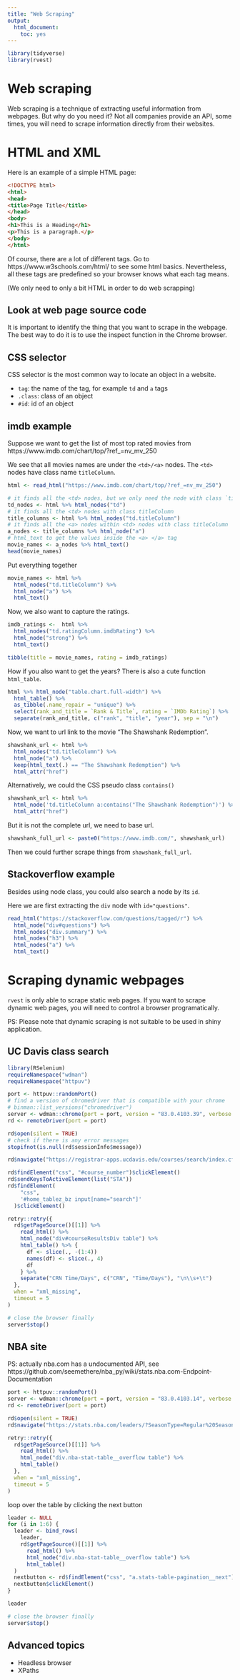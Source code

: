 ```yaml
---
title: "Web Scraping"
output: 
  html_document: 
    toc: yes
---
```



```r
library(tidyverse)
library(rvest)
```


# Web scraping

Web scraping is a technique of extracting useful information from webpages. But why do you need it? 
Not all companies provide an API, some times, you will need to scrape information directly from their websites.


# HTML and XML

Here is an example of a simple HTML page:

```html
<!DOCTYPE html>
<html>
<head>
<title>Page Title</title>
</head>
<body>
<h1>This is a Heading</h1>
<p>This is a paragraph.</p>
</body>
</html>
```

Of course, there are a lot of different tags. Go to https://www.w3schools.com/html/ to see some html basics.
Nevertheless, all these tags are predefined so your browser knows what each tag means.

(We only need to only a bit HTML in order to do web scrapping)


## Look at web page source code

It is important to identify the thing that you want to scrape in the webpage. The best way to do it is to use the inspect function in the Chrome browser.


## CSS selector

CSS selector is the most common way to locate an object in a website. 

- `tag`: the name of the tag, for example `td` and `a` tags
- `.class`: class of an object
- `#id`: id of an object


## imdb example

Suppose we want to get the list of most top rated movies from https://www.imdb.com/chart/top/?ref_=nv_mv_250

We see that all movies names are under the `<td>/<a>` nodes. The `<td>` nodes have class name `titleColumn`.

```r
html <- read_html("https://www.imdb.com/chart/top/?ref_=nv_mv_250")
```


```r
# it finds all the <td> nodes, but we only need the node with class `titleColumn`
td_nodes <- html %>% html_nodes("td")
# it finds all the <td> nodes with class titleColumn
title_columns <- html %>% html_nodes("td.titleColumn")
# it finds all the <a> nodes within <td> nodes with class titleColumn
a_nodes <- title_columns %>% html_node("a")
# html_text to get the values inside the <a> </a> tag
movie_names <- a_nodes %>% html_text()
head(movie_names)
```

Put everything together
```r
movie_names <- html %>%
  html_nodes("td.titleColumn") %>% 
  html_node("a") %>%
  html_text()
```


Now, we also want to capture the ratings.

```r
imdb_ratings <-  html %>%
  html_nodes("td.ratingColumn.imdbRating") %>%
  html_node("strong") %>%
  html_text()
```

```r
tibble(title = movie_names, rating = imdb_ratings)
```

How if you also want to get the years? There is also a cute function `html_table`.

```r
html %>% html_node("table.chart.full-width") %>%
  html_table() %>% 
  as_tibble(.name_repair = "unique") %>%
  select(rank_and_title = `Rank & Title`, rating = `IMDb Rating`) %>%
  separate(rank_and_title, c("rank", "title", "year"), sep = "\n")
```



Now, we want to url link to the movie "The Shawshank Redemption".

```r
shawshank_url <- html %>%
  html_nodes("td.titleColumn") %>%
  html_node("a") %>%
  keep(html_text(.) == "The Shawshank Redemption") %>%
  html_attr("href")
```

Alternatively, we could the CSS pseudo class `contains()`

```r
shawshank_url <- html %>%
  html_node('td.titleColumn a:contains("The Shawshank Redemption")') %>%
  html_attr("href")
```

But it is not the complete url, we need to base url.
```r
shawshank_full_url <- paste0("https://www.imdb.com/", shawshank_url)
```

Then we could further scrape things from `shawshank_full_url`.



## Stackoverflow example

Besides using node class, you could also search a node by its `id`.

Here we are first extracting the `div` node with `id="questions"`.

```r
read_html("https://stackoverflow.com/questions/tagged/r") %>%
  html_node("div#questions") %>%
  html_nodes("div.summary") %>%
  html_nodes("h3") %>%
  html_nodes("a") %>%
  html_text()
```


# Scraping dynamic webpages

`rvest` is only able to scrape static web pages. If you want to scrape dynamic web pages, you will need to control a browser programatically.

PS: Please note that dynamic scraping is not suitable to be used in shiny application.


## UC Davis class search


```r
library(RSelenium)
requireNamespace("wdman")
requireNamespace("httpuv")
```


```r
port <- httpuv::randomPort()
# find a version of chromedriver that is compatible with your chrome
# binman::list_versions("chromedriver")
server <- wdman::chrome(port = port, version = "83.0.4103.39", verbose = FALSE)
rd <- remoteDriver(port = port)
```


```r
rd$open(silent = TRUE)
# check if there is any error messages
stopifnot(is.null(rd$sessionInfo$message))

rd$navigate("https://registrar-apps.ucdavis.edu/courses/search/index.cfm")
```

```r
rd$findElement("css", "#course_number")$clickElement()
rd$sendKeysToActiveElement(list("STA"))
rd$findElement(
    "css", 
    '#home_tablez_bz input[name="search"]'
  )$clickElement()
```


```r
retry::retry({
  rd$getPageSource()[[1]] %>% 
    read_html() %>% 
    html_node("div#courseResultsDiv table") %>% 
    html_table() %>% {
      df <- slice(., -(1:4))
      names(df) <- slice(., 4)
      df
    } %>% 
    separate("CRN Time/Days", c("CRN", "Time/Days"), "\n\\s+\t")
  },
  when = "xml_missing",
  timeout = 5
)
```

```r
# close the browser finally
server$stop()
```

## NBA site

PS: actually nba.com has a undocumented API, see https://github.com/seemethere/nba_py/wiki/stats.nba.com-Endpoint-Documentation


```r
port <- httpuv::randomPort()
server <- wdman::chrome(port = port, version = "83.0.4103.14", verbose = FALSE)
rd <- remoteDriver(port = port)
```

```r
rd$open(silent = TRUE)
rd$navigate("https://stats.nba.com/leaders/?SeasonType=Regular%20Season")
```

```r
retry::retry({
  rd$getPageSource()[[1]] %>%
    read_html() %>%
    html_node("div.nba-stat-table__overflow table") %>%
    html_table()
  },
  when = "xml_missing",
  timeout = 5
)  
```

loop over the table by clicking the next button
```r
leader <- NULL
for (i in 1:6) {
  leader <- bind_rows(
    leader,
    rd$getPageSource()[[1]] %>%
      read_html() %>%
      html_node("div.nba-stat-table__overflow table") %>%
      html_table()
  )
  nextbutton <- rd$findElement("css", "a.stats-table-pagination__next")
  nextbutton$clickElement()
}
```

```r
leader
```

```r
# close the browser finally
server$stop()
```

## Advanced topics

- Headless browser
- XPaths

